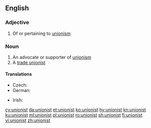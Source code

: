 ==English==

===Adjective===
{{en-adj}}

# {{context|sometimes|capitalised|lang=en}} Of or pertaining to [[unionism]]

===Noun===
{{en-noun}}

# An advocate or supporter of [[unionism]]
# A [[trade unionist]]

====Translations====
{{trans-top|trade unionist}}
* Czech: {{t|cs|odborář|m}}
* German: {{t+|de|Gewerkschaftler|m}}
{{trans-mid}}
* Irish: {{t|ga|ceardchumannaí|m}}
{{trans-bottom}}

[[cy:unionist]]
[[da:unionist]]
[[et:unionist]]
[[ko:unionist]]
[[hy:unionist]]
[[kn:unionist]]
[[ku:unionist]]
[[ml:unionist]]
[[pl:unionist]]
[[ro:unionist]]
[[sh:unionist]]
[[fi:unionist]]
[[vi:unionist]]
[[zh:unionist]]